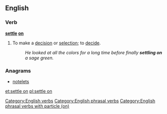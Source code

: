 ==English==

===Verb===
'''[[settle]] [[on]]'''
# {{context|idiomatic}} To make a [[decision]] or [[selection]]; to [[decide]].
#: ''He looked at all the colors for a long time before finally '''settling on''' a sage green.''

===Anagrams===
* [[notelets#English|notelets]]

[[Category:English verbs]]
[[Category:English phrasal verbs]]
[[Category:English phrasal verbs with particle (on)]]

[[et:settle on]]
[[pl:settle on]]